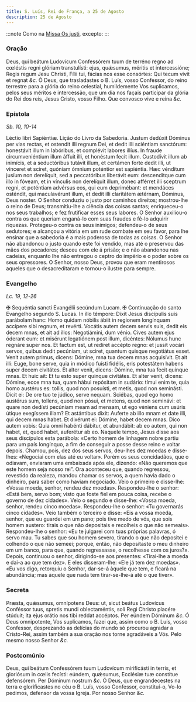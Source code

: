 ```yaml
---
title: S. Luís, Rei de França, a 25 de Agosto
description: 25 de Agosto
---
```


:::note
Como na [Missa Os justi](/missal/comum/14confessoresnaopontifices1), excepto:
:::

### Oração

<div class="grid grid-cols-2 gap-5">
  <span class="text-justify">
    Deus, qui beátum Ludovícum Confessórem tuum de terréno regno ad cœléstis
    regni glóriam transtulísti: ejus, quǽsumus, méritis et intercessióne; Regis
    regum Jesu Christi, Fílii tui, fácias nos esse consórtes: Qui tecum vivit et
    regnat <em>&c.</em>
  </span>
  <span class="text-justify">
    Ó Deus, que trasladastes o B. Luís, vosso Confessor, do reino terrestre para
    a glória do reino celestial, humildemente Vos suplicamos, pelos seus méritos
    e intercessão, que um dia nos façais participar da glória do Rei dos reis,
    Jesus Cristo, vosso Filho. Que convosco vive e reina <em>&c.</em>
  </span>
</div>

### Epístola

_Sb. 10, 10-14_

<div class="grid grid-cols-2 gap-5">
  <span class="text-justify">Léctio libri Sapiéntiæ.</span>
  <span class="text-justify">Lição do Livro da Sabedoria.</span>
  <span class="text-justify">
    Justum dedúxit Dóminus per vias rectas, et ostendit illi regnum Dei, et
    dedit illi sciéntiam sanctórum: honestávit illum in labóribus, et complévit
    labores illíus. In fraude circumveniéntium illum áffuit illi, et honéstum
    fecit illum. Custodívit illum ab inimícis, et a seductóribus tutávit illum,
    et certámen forte dedit illi, ut vínceret et sciret, quóniam ómnium
    poténtior est sapiéntia. Hæc vénditum jusíum non derelíquit, sed a
    peccatóribus liberávit eum: descendítque cum illo in fóveam, et in vínculis
    non derelíquit illum, donec afférret illi sceptrum regni, et poténtiam
    advérsus eos, qui eum deprimébant: et mendáces osténdit, qui maculavérunt
    illum, et dedit illi claritátem ætérnam, Dóminus, Deus noster.
  </span>
  <span class="text-justify">
    O Senhor conduziu o justo por caminhos direitos; mostrou-lhe o reino de
    Deus; transmitiu-lhe a ciência das coisas santas; enriqueceu-o nos seus
    trabalhos; e fez frutificar esses seus labores. O Senhor auxiliou-o contra
    os que queriam enganá-lo com suas fraudes e fê-lo adquirir riquezas.
    Protegeu-o contra os seus inimigos; defendeu-o de seus sedutores; e alcançou
    a vitória em um rude combate em seu favor, para lhe ensinar que a sabedoria
    é a mais poderosa de todas as coisas. O Senhor não abandonou o justo quando
    este foi vendido, mas até o preservou das mãos dos pecadores; desceu com ele
    á prisão; e o não abandonou nas cadeias, enquanto lhe não entregou o ceptro
    do império e o poder sobre os seus opressores. O Senhor, nosso Deus, provou
    que eram mentirosos aqueles que o desacreditaram e tornou-o ilustre para
    sempre.
  </span>
</div>

### Evangelho

_Lc. 19, 12-26_

<div class="grid grid-cols-2 gap-5">
  <span class="text-justify">
    <span class="text-red-500">&#10016;</span> Sequéntia sancti Evangélii
    secúndum Lucam.
  </span>
  <span class="text-justify">
    <span class="text-red-500">&#10016;</span> Continuação do santo Evangelho
    segundo S. Lucas.
  </span>
  <span class="text-justify">
    In illo témpore: Dixit Jesus discípulis suis parábolam hanc: Homo quidam
    nóbilis ábiit in regionem longínquam accípere sibi regnum, et revérti.
    Vocátis autem decem servis suis, dedit eis decem mnas, et ait ad illos:
    Negotiámini, dum vénio. Cives autem ejus óderant eum: et misérunt legatiónem
    post illum, dicéntes: Nólumus hunc regnáre super nos. Et factum est, ut
    redíret accépto regno: et jussit vocári servos, quibus dedit pecúniam, ut
    sciret, quantum quisque negotiátus esset. Venit autem primus, dicens:
    Dómine, mna tua decem mnas acquisívit. Et ait illi: Euge, bone serve, quia
    in módico fuísti fidélis, eris potestátem habens super decem civitátes. Et
    alter venit, dicens: Dómine, mna tua fecit quinque mnas. Et huic ait: Et tu
    esto super quinque civitátes. Et alter venit, dicens: Dómine, ecce mna tua,
    quam hábui repósitam in sudário: tímui enim te, quia homo austérus es:
    tollis, quod non posuísti, et metis, quod non seminásti. Dicit ei: De ore
    tuo te júdico, serve nequam. Sciébas, quod ego homo austérus sum, tollens,
    quod non pósui, et metens, quod non seminávi: et quare non dedísti pecúniam
    meam ad mensam, ut ego véniens cum usúris útique exegíssem illam? Et
    astántibus dixit: Auferte ab illo mnam et date illi, qui decem mnas habet.
    Et dixérunt ei: Dómine, habet decem mnas. Dico autem vobis: Quia omni
    habénti dábitur, et abundábit: ab eo autem, qui non habet, et, quod habet,
    auferétur ab eo.
  </span>
  <span class="text-justify">
    Naquele tempo, Jesus disse aos seus discípulos esta parábola: «Certo homem
    de linhagem nobre partiu para um país longínquo, a fim de conseguir a posse
    desse reino e voltar depois. Chamou, pois, dez dos seus servos, deu-lhes dez
    moedas e disse-lhes: «Negociai com elas até eu voltar». Porém os seus
    concidadãos, que o odiavam, enviaram uma embaixada após ele, dizendo: «Não
    queremos que este homem seja nosso rei”. Ora aconteceu que, quando
    regressou, revestido da realeza, mandou chamar os servos, a quem havia dado
    o dinheiro, para saber como haviam negociado. Veio o primeiro e disse-lhe:
    «Vossa moeda, senhor, rendeu dez moedas». Respondeu-lhe o senhor: «Está bem,
    servo bom; visto que foste fiel em pouca coisa, recebe o governo de dez
    cidades». Veio o segundo e disse-lhe: «Vossa moeda, senhor, rendeu cinco
    moedas». Respondeu-lhe o senhor: «Tu governarás cinco cidades». Veio também
    o terceiro e disse: «Eis a vossa moeda, senhor, que eu guardei em um pano;
    pois tive medo de vós, que sois homem austero: tirais o que não depositais e
    recolheis o que não semeais». Respondeu-lhe o senhor: «Eu te julgarei com
    tuas próprias palavras, ó servo mau. Tu sabes que sou homem severo, tirando
    o que não depositei e colhendo o que não semeei; porque, então, não
    depositaste o meu dinheiro em um banco, para que, quando regressasse, o
    recolhesse com os juros?». Depois, continuou o senhor, dirigindo-se aos
    presentes: «Tirai-lhe a moeda e dai-a ao que tem dez». E eles disseram-lhe:
    «Ele já tem dez moedas». «Eu vos digo, retorquiu o Senhor, dar-se-á àquele
    que tem, e ficará na abundância; mas àquele que nada tem tirar-se-lhe-á até
    o que tiver».
  </span>
</div>

### Secreta

<div class="grid grid-cols-2 gap-5">
  <span class="text-justify">
    Præsta, quǽsumus, omnípotens Deus: ut, sicut beátus Ludovícus Conféssor
    tuus, spretis mundi oblectaméntis, soli Regi Christo placére stúduit; ita
    ejus orátio nos tibi reddat accéptos. Per eúndem Dóminum <em>&c.</em>
  </span>
  <span class="text-justify">
    Ó Deus omnipotente, Vos suplicamos, fazei que, assim como o B. Luís, vosso
    Confessor, desprezando as delícias do mundo só procurou agradar a
    Cristo-Rei, assim também a sua oração nos torne agradáveis a Vós. Pelo mesmo
    nosso Senhor <em>&c.</em>
  </span>
</div>

### Postcomúnio

<div class="grid grid-cols-2 gap-5">
  <span class="text-justify">
    Deus, qui beátum Confessórem tuum Ludovícum mirificásti in terris, et
    gloriósum in cœlis fecísti: eúndem, quǽsumus, Ecclésiæ tuæ constítue
    defensórem. Per Dóminum nostrum <em>&c.</em>
  </span>
  <span class="text-justify">
    Ó Deus, que engrandecestes na terra e glorificastes no céu o B. Luís, vosso
    Confessor, constituí-o, Vo-lo pedimos, defensor da vossa Igreja. Por nosso
    Senhor <em>&c.</em>
  </span>
</div>

